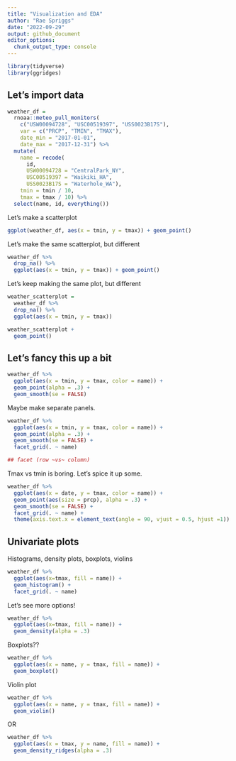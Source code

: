 ```yaml
---
title: "Visualization and EDA"
author: "Rae Spriggs"
date: "2022-09-29"
output: github_document
editor_options: 
  chunk_output_type: console
---
```


```r
library(tidyverse)
library(ggridges)
```

## Let's import data 

```r
weather_df = 
  rnoaa::meteo_pull_monitors(
    c("USW00094728", "USC00519397", "USS0023B17S"),
    var = c("PRCP", "TMIN", "TMAX"), 
    date_min = "2017-01-01",
    date_max = "2017-12-31") %>%
  mutate(
    name = recode(
      id, 
      USW00094728 = "CentralPark_NY", 
      USC00519397 = "Waikiki_HA",
      USS0023B17S = "Waterhole_WA"),
    tmin = tmin / 10,
    tmax = tmax / 10) %>%
  select(name, id, everything())
```

Let's make a scatterplot

```r
ggplot(weather_df, aes(x = tmin, y = tmax)) + geom_point()
```

Let's make the same scatterplot, but different 

```r
weather_df %>% 
  drop_na() %>% 
  ggplot(aes(x = tmin, y = tmax)) + geom_point()
```

Let's keep making the same plot, but different 

```r
weather_scatterplot = 
  weather_df %>% 
  drop_na() %>% 
  ggplot(aes(x = tmin, y = tmax)) 

weather_scatterplot + 
  geom_point()
```

## Let's fancy this up a bit

```r
weather_df %>% 
  ggplot(aes(x = tmin, y = tmax, color = name)) + 
  geom_point(alpha = .3) + 
  geom_smooth(se = FALSE)
```

Maybe make separate panels.

```r
weather_df %>% 
  ggplot(aes(x = tmin, y = tmax, color = name)) + 
  geom_point(alpha = .3) + 
  geom_smooth(se = FALSE) + 
  facet_grid(. ~ name)

## facet (row ~vs~ column) 
```

Tmax vs tmin is boring. Let's spice it up some. 

```r
weather_df %>% 
  ggplot(aes(x = date, y = tmax, color = name)) + 
  geom_point(aes(size = prcp), alpha = .3) + 
  geom_smooth(se = FALSE) + 
  facet_grid(. ~ name) + 
  theme(axis.text.x = element_text(angle = 90, vjust = 0.5, hjust =1))
```

## Univariate plots 

Histograms, density plots, boxplots, violins 

```r
weather_df %>% 
  ggplot(aes(x=tmax, fill = name)) + 
  geom_histogram() + 
  facet_grid(. ~ name)
```

Let's see more options! 

```r
weather_df %>% 
  ggplot(aes(x=tmax, fill = name)) + 
  geom_density(alpha = .3) 
```

Boxplots??

```r
weather_df %>% 
  ggplot(aes(x = name, y = tmax, fill = name)) + 
  geom_boxplot()
```

Violin plot

```r
weather_df %>% 
  ggplot(aes(x = name, y = tmax, fill = name)) + 
  geom_violin()
```

OR

```r
weather_df %>% 
  ggplot(aes(x = tmax, y = name, fill = name)) + 
  geom_density_ridges(alpha = .3)
```

